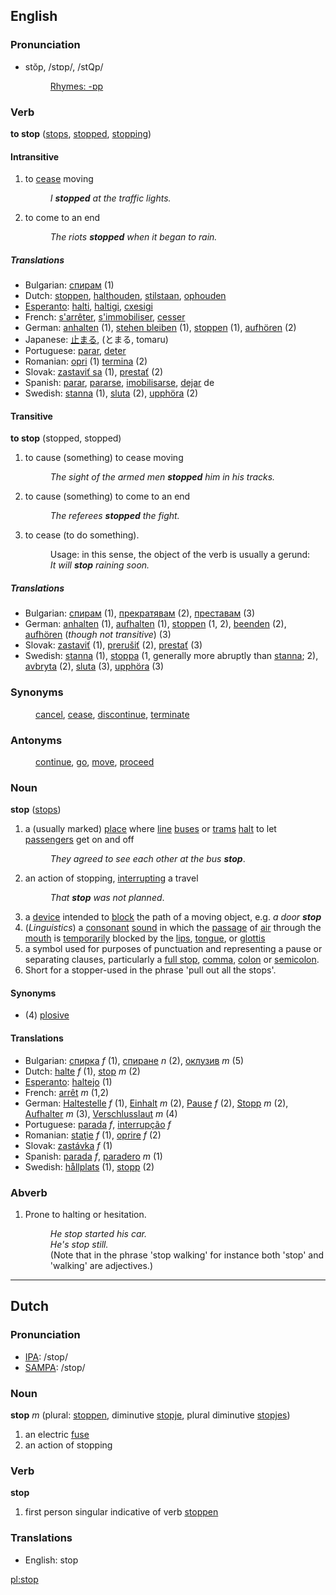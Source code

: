 ==English==
===Pronunciation===
*stŏp, /stɒp/, /stQp/
*:[[Rhymes:English:-ɒp|Rhymes: -ɒp]]

===Verb===
'''to stop''' ([[stops]], [[stopped]], [[stopping]])

====Intransitive====
# to [[cease]] moving
#: ''I '''stopped''' at the traffic lights.''
# to come to an end
#: ''The riots '''stopped''' when it began to rain.''

=====Translations=====
*Bulgarian: [[спирам]] (1)
*Dutch: [[stoppen]], [[halthouden]], [[stilstaan]], [[ophouden]] <!-- not verified -->
*[[Esperanto]]: [[halti]], [[haltigi]], [[cxesigi]] <!-- not verified -->
*French: [[s'arrêter]], [[s'immobiliser]], [[cesser]] <!-- not verified -->
*German: [[anhalten]] (1), [[stehen bleiben]] (1), [[stoppen]] (1), [[aufhören]] (2)
*Japanese: [[止まる]], (とまる, tomaru) <!-- not verified -->
*Portuguese: [[parar]], [[deter]] <!-- not verified -->
*Romanian: [[opri]] (1) [[termina]] (2)
*Slovak: [[zastaviť sa]] (1), [[prestať]] (2)
*Spanish: [[parar]], [[pararse]], [[imobilisarse]], [[dejar]] de <!-- not verified -->
*Swedish: [[stanna]] (1), [[sluta]] (2), [[upphöra]] (2)

====Transitive====
'''to stop''' (stopped, stopped)

# to cause (something) to cease moving
#: ''The sight of the armed men '''stopped''' him in his tracks.''
# to cause (something) to come to an end
#: ''The referees '''stopped''' the fight.''
# to cease (to do something).
#: Usage: in this sense, the object of the verb is usually a gerund:
#: ''It will '''stop''' raining soon.''

=====Translations=====
*Bulgarian: [[спирам]] (1), [[прекратявам]] (2), [[преставам]] (3)
*German: [[anhalten]] (1), [[aufhalten]] (1), [[stoppen]] (1, 2), [[beenden]] (2), [[aufhören]] (''though not transitive'') (3)
*Slovak: [[zastaviť]] (1), [[prerušiť]] (2), [[prestať]] (3)
*Swedish: [[stanna]] (1), [[stoppa]] (1, generally more abruptly than [[stanna]]; 2), [[avbryta]] (2), [[sluta]] (3), [[upphöra]] (3)

===Synonyms===
:[[cancel]], [[cease]], [[discontinue]], [[terminate]]

===Antonyms===
:[[continue]], [[go]], [[move]], [[proceed]]

===Noun===
'''stop''' ([[stops]])

# a (usually marked) [[place]] where [[line]] [[bus]]es or [[tram]]s [[halt]] to let [[passenger]]s get on and off
#:''They agreed to see each other at the bus '''stop'''''.
# an action of stopping, [[interrupting]] a travel
#:''That '''stop''' was not planned''.
# a [[device]] intended to [[block]] the path of a moving object, e.g. ''a door '''stop'''''
# (''Linguistics'') a [[consonant]] [[sound]] in which the [[passage]] of [[air]] through the [[mouth]] is [[temporarily]] blocked by the [[lips]], [[tongue]], or [[glottis]]
# a symbol used for purposes of punctuation and representing a pause or separating clauses, particularly a [[full stop]], [[comma]], [[colon]] or [[semicolon]].
# Short for a stopper-used in the phrase 'pull out all the stops'.

====Synonyms====
*(4) [[plosive]]
====Translations====
*Bulgarian: [[спирка]] ''f'' (1), [[спиране]] ''n'' (2), [[оклузив]] ''m'' (5)
*Dutch: [[halte]] ''f'' (1), [[stop]] ''m'' (2)
*[[Esperanto]]: [[haltejo]] (1)
*French: [[arrêt]] ''m'' (1,2)
*German: [[Haltestelle]] ''f'' (1), [[Einhalt]] ''m'' (2), [[Pause]] ''f'' (2), [[Stopp]] ''m'' (2), [[Aufhalter]] ''m'' (3), [[Verschlusslaut]] ''m'' (4)
*Portuguese: [[parada]] ''f'', [[interrupção]] ''f''
*Romanian: [[staţie]] ''f'' (1), [[oprire]] ''f'' (2)
*Slovak: [[zastávka]] ''f'' (1)
*Spanish: [[parada]] ''f'', [[paradero]] ''m'' (1)
*Swedish: [[hållplats]] (1), [[stopp]] (2)

===Abverb===

#Prone to halting or hesitation.
#:''He stop started his car.''
#:''He's stop still.''
#:(Note that in the phrase 'stop walking' for instance both 'stop' and 'walking' are adjectives.)


----

==Dutch==

===Pronunciation===
*[[w:IPA|IPA]]: /stop/
*[[w:SAMPA|SAMPA]]: /stop/

===Noun===
'''stop''' ''m'' (plural: [[stoppen]], diminutive [[stopje]], plural diminutive [[stopjes]])

# an electric [[fuse]]
# an action of stopping

===Verb===

'''stop'''

# first person singular indicative of verb [[stoppen]]

===Translations===
*English: stop

[[pl:stop]]